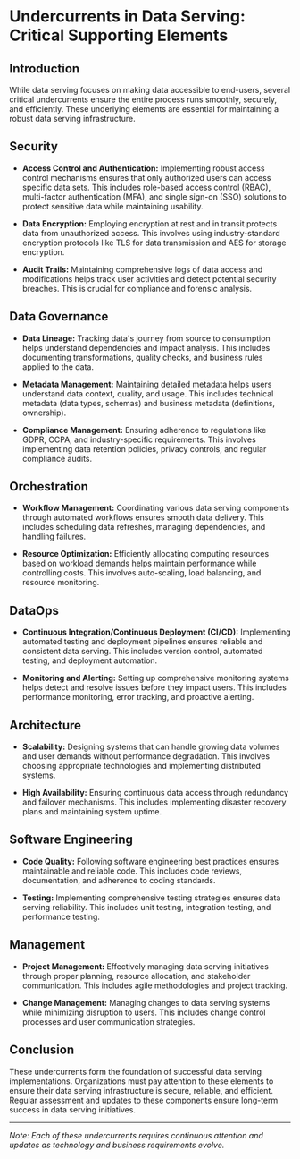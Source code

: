 # Undercurrents in Data Serving: Critical Supporting Elements

## Introduction

While data serving focuses on making data accessible to end-users, several critical undercurrents ensure the entire process runs smoothly, securely, and efficiently. These underlying elements are essential for maintaining a robust data serving infrastructure.

## Security

* **Access Control and Authentication:** Implementing robust access control mechanisms ensures that only authorized users can access specific data sets. This includes role-based access control (RBAC), multi-factor authentication (MFA), and single sign-on (SSO) solutions to protect sensitive data while maintaining usability.

* **Data Encryption:** Employing encryption at rest and in transit protects data from unauthorized access. This involves using industry-standard encryption protocols like TLS for data transmission and AES for storage encryption.

* **Audit Trails:** Maintaining comprehensive logs of data access and modifications helps track user activities and detect potential security breaches. This is crucial for compliance and forensic analysis.

## Data Governance

* **Data Lineage:** Tracking data's journey from source to consumption helps understand dependencies and impact analysis. This includes documenting transformations, quality checks, and business rules applied to the data.

* **Metadata Management:** Maintaining detailed metadata helps users understand data context, quality, and usage. This includes technical metadata (data types, schemas) and business metadata (definitions, ownership).

* **Compliance Management:** Ensuring adherence to regulations like GDPR, CCPA, and industry-specific requirements. This involves implementing data retention policies, privacy controls, and regular compliance audits.

## Orchestration

* **Workflow Management:** Coordinating various data serving components through automated workflows ensures smooth data delivery. This includes scheduling data refreshes, managing dependencies, and handling failures.

* **Resource Optimization:** Efficiently allocating computing resources based on workload demands helps maintain performance while controlling costs. This involves auto-scaling, load balancing, and resource monitoring.

## DataOps

* **Continuous Integration/Continuous Deployment (CI/CD):** Implementing automated testing and deployment pipelines ensures reliable and consistent data serving. This includes version control, automated testing, and deployment automation.

* **Monitoring and Alerting:** Setting up comprehensive monitoring systems helps detect and resolve issues before they impact users. This includes performance monitoring, error tracking, and proactive alerting.

## Architecture

* **Scalability:** Designing systems that can handle growing data volumes and user demands without performance degradation. This involves choosing appropriate technologies and implementing distributed systems.

* **High Availability:** Ensuring continuous data access through redundancy and failover mechanisms. This includes implementing disaster recovery plans and maintaining system uptime.

## Software Engineering

* **Code Quality:** Following software engineering best practices ensures maintainable and reliable code. This includes code reviews, documentation, and adherence to coding standards.

* **Testing:** Implementing comprehensive testing strategies ensures data serving reliability. This includes unit testing, integration testing, and performance testing.

## Management

* **Project Management:** Effectively managing data serving initiatives through proper planning, resource allocation, and stakeholder communication. This includes agile methodologies and project tracking.

* **Change Management:** Managing changes to data serving systems while minimizing disruption to users. This includes change control processes and user communication strategies.

## Conclusion

These undercurrents form the foundation of successful data serving implementations. Organizations must pay attention to these elements to ensure their data serving infrastructure is secure, reliable, and efficient. Regular assessment and updates to these components ensure long-term success in data serving initiatives.

---
*Note: Each of these undercurrents requires continuous attention and updates as technology and business requirements evolve.*